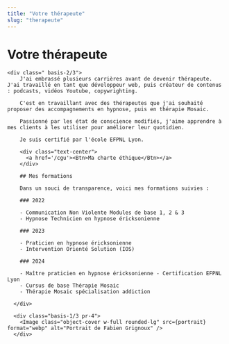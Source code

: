 ```yaml
---
title: "Votre thérapeute"
slug: "therapeute"
---
```



# Votre thérapeute

<section>
  <div class="md:flex md:flex-row">

    <div class=" basis-2/3">
        J'ai embrassé plusieurs carrières avant de devenir thérapeute. J'ai travaillé en tant que développeur web, puis créateur de contenus : podcasts, vidéos Youtube, copywrighting.

        C'est en travaillant avec des thérapeutes que j'ai souhaité proposer des accompagnements en hypnose, puis en thérapie Mosaic.

        Passionné par les état de conscience modifiés, j'aime apprendre à mes clients à les utiliser pour améliorer leur quotidien.

        Je suis certifié par l'école EFPNL Lyon.

        <div class="text-center">
          <a href='/cgu'><Btn>Ma charte éthique</Btn></a>
        </div>

        ## Mes formations

        Dans un souci de transparence, voici mes formations suivies :

        ### 2022

        - Communication Non Violente Modules de base 1, 2 & 3
        - Hypnose Technicien en hypnose éricksonienne

        ### 2023

        - Praticien en hypnose éricksonienne
        - Intervention Orienté Solution (IOS)

        ### 2024

        - Maître praticien en hypnose éricksonienne - Certification EFPNL Lyon
        - Cursus de base Thérapie Mosaic
        - Thérapie Mosaic spécialisation addiction

      </div>

      <div class="basis-1/3 pr-4">
        <Image class="object-cover w-full rounded-lg" src={portrait} format="webp" alt="Portrait de Fabien Grignoux" />
      </div>

  </div>
</section>
